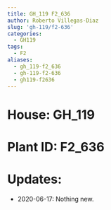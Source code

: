 ```yaml
---
title: GH_119 F2_636
author: Roberto Villegas-Diaz
slug: 'gh-119/f2-636'
categories:
  - GH119
tags:
  - F2
aliases:
  - gh_119-f2_636
  - gh-119-f2-636
  - gh119-f2636
---
```


# **House**: GH_119
# **Plant ID**: F2_636
# **Updates**: 
 - 2020-06-17: Nothing new.
